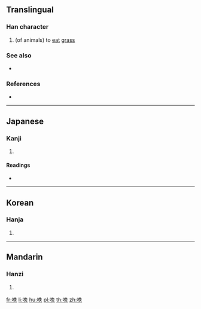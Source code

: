 ==Translingual==

===Han character===
{{Han char|rn=30|rad=口|as=05|sn=8|four=|canj=RHQO|ids=⿰口失}}

# (of animals) to [[eat]] [[grass]]

===See also===
* {{l|mul|知}}

===References===
* {{Han ref|kx=0183.080|dkj=03465|dj=0402.090|hdz=10601.080|uh=5479|ud=21625}}

----

==Japanese==

===Kanji===
{{ja-kanji|grade=|rs=口05}}

# {{defn|lang=ja|sort=口05}}

====Readings====
* {{ja-readings|on=[[いつ]] (itsu), [[ちつ]] (chitsu)|kun=}}

----

==Korean==

===Hanja===
{{ko-hanja|hangeul=[[일]], [[질]]|rv=il, jil|mr=il, chil}}

# {{defn|lang=ko|sort=口05}}

----

==Mandarin==

===Hanzi===
{{cmn-hanzi|pin=[[yì]] ([[yi4]])|wg=i<sup>4</sup>}}

# {{defn|lang=cmn|sort=口05}}

[[fr:呹]]
[[li:呹]]
[[hu:呹]]
[[pl:呹]]
[[th:呹]]
[[zh:呹]]